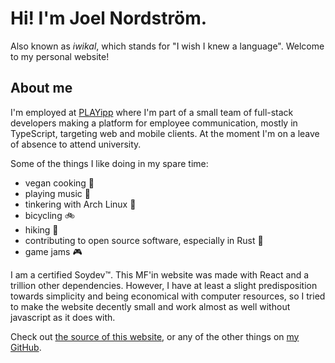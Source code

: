 # Hi! I'm Joel Nordström.
Also known as _iwikal_, which stands for "I wish I knew a language".
Welcome to my personal website!

## About me

I'm employed at [PLAYipp](https://playipp.com/en) where I'm part of a small
team of full-stack developers making a platform for employee communication,
mostly in TypeScript, targeting web and mobile clients. At the moment I'm on a
leave of absence to attend university.

Some of the things I like doing in my spare time:
 - vegan cooking 🥦
 - playing music 🎵
 - tinkering with Arch Linux 🐧
 - bicycling 🚲
 - hiking 🥾
 - contributing to open source software, especially in Rust 🦀
 - game jams 🎮

I am a certified Soydev™. This MF'in website was made with React and a trillion
other dependencies. However, I have at least a slight predisposition towards
simplicity and being economical with computer resources, so I tried to make
the website decently small and work almost as well without javascript as
it does with.

Check out [the source of this website](https://github.com/iwikal/iwikal.net), or
any of the other things on [my GitHub](https://github.com/iwikal).
